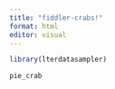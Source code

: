 ```yaml
---
title: "fiddler-crabs!"
format: html
editor: visual
---
```


```r
library(lterdatasampler)

pie_crab 
```
